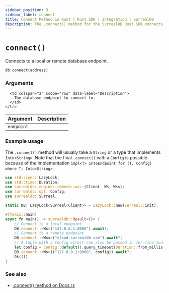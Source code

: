 ```yaml
---
sidebar_position: 3
sidebar_label: connect
title: Connect Method in Rust | Rust SDK | Integration | SurrealDB
description: The .connect() method for the SurrealDB Rust SDK connects to a local or remote database endpoint.
---
```


# `connect()`

Connects to a local or remote database endpoint.

```rust title="Method Syntax"
db.connect(address)
```

### Arguments

<table>
  <thead>
    <tr>
      <th colspan="2" scope="col">Argument</th>
      <th colspan="2" scope="col">Description</th>
    </tr>
  </thead>

  <tbody>
    <tr>
      <td colspan="2" scope="row" data-label="Argument">
        <code>endpoint</code>
      </td>

      <td colspan="2" scope="row" data-label="Description">
        The database endpoint to connect to.
      </td>
    </tr>
  </tbody>
</table>

### Example usage

The `.connect()` method will usually take a `String` or a type that implements `Into<String>`. Note that the final `.connect()` with a `Config` is possible because of the implementation `impl<T> IntoEndpoint for (T, Config)
where T: Into<String>`.

```rust
use std::sync::LazyLock;
use std::time::Duration;
use surrealdb::engine::remote::ws::{Client, Ws, Wss};
use surrealdb::opt::Config;
use surrealdb::Surreal;

static DB: LazyLock<Surreal<Client>> = LazyLock::new(Surreal::init);

#[tokio::main]
async fn main() -> surrealdb::Result<()> {
    // Connect to a local endpoint
    DB.connect::<Ws>("127.0.0.1:8000").await?;
    // Connect to a remote endpoint
    DB.connect::<Wss>("cloud.surrealdb.com").await?;
    // A tuple with a Config struct can also be passed in for fine tuning of the connection
    let config = Config::default().query_timeout(Duration::from_millis(1500));
    DB.connect::<Ws>(("127.0.0.1:8000", config)).await?;
    Ok(())
}
```

### See also

- [.connect() method on Docs.rs](https://docs.rs/surrealdb/latest/surrealdb/engine/any/fn.connect.html)
